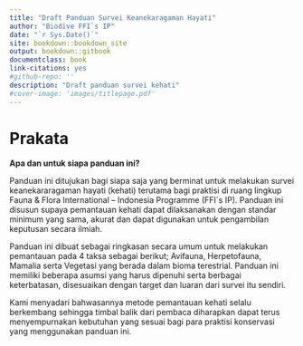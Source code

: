 --- 
title: "Draft Panduan Survei Keanekaragaman Hayati"
author: "Biodive FFI`s IP"
date: "`r Sys.Date()`"
site: bookdown::bookdown_site
output: bookdown::gitbook
documentclass: book
link-citations: yes
#github-repo: ''
description: "Draft panduan survei kehati"
#cover-image: 'images/titlepage.pdf'
---

# Prakata {-}
**Apa dan untuk siapa panduan ini?**

Panduan ini ditujukan bagi siapa saja yang berminat untuk melakukan survei keanekararagaman hayati (kehati) terutama bagi praktisi di ruang lingkup Fauna & Flora International – Indonesia Programme (FFI`s IP). Panduan ini disusun supaya pemantauan kehati dapat dilaksanakan dengan standar minimum yang sama, akurat dan dapat digunakan untuk pengambilan keputusan secara ilmiah. 

Panduan ini dibuat sebagai ringkasan secara umum untuk melakukan pemantauan pada 4 taksa sebagai berikut; Avifauna, Herpetofauna, Mamalia serta Vegetasi yang berada dalam bioma terestrial. Panduan ini memiliki beberapa asumsi yang harus dipenuhi serta berbagai keterbatasan, disesuaikan dengan target dan luaran dari survei itu sendiri. 

Kami menyadari bahwasannya metode pemantauan kehati selalu berkembang sehingga timbal balik dari pembaca diharapkan dapat terus menyempurnakan kebutuhan yang sesuai bagi para praktisi konservasi yang menggunakan panduan ini.